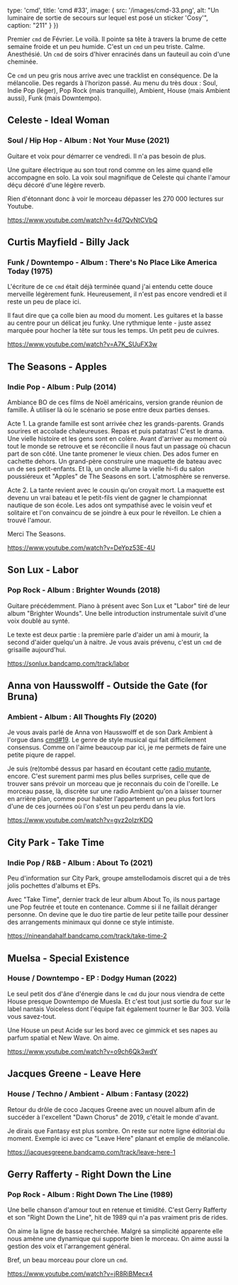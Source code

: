

  type: 'cmd',
  title: 'cmd #33',
  image: {
    src: '/images/cmd-33.png',
    alt: "Un luminaire de sortie de secours sur lequel est posé un sticker 'Cosy'",
    caption: "211"
  }
}) 

Premier `cmd` de Février. Le voilà. Il pointe sa tête à travers la brume de
cette semaine froide et un peu humide. C'est un `cmd` un peu triste. Calme.
Anesthésié. Un `cmd` de soirs d'hiver enracinés dans un fauteuil au coin d'une
cheminée.

Ce `cmd` un peu gris nous arrive avec une tracklist en conséquence. De la
mélancolie. Des regards à l'horizon passé. Au menu du très doux : Soul, Indie
Pop (léger), Pop Rock (mais tranquille), Ambient, House (mais Ambient aussi),
Funk (mais Downtempo).



## Celeste - Ideal Woman

### Soul / Hip Hop - Album : Not Your Muse (2021)

Guitare et voix pour démarrer ce vendredi. Il n'a pas besoin de plus. 

Une guitare électrique au son tout rond comme on les aime quand elle accompagne
en solo. La voix soul magnifique de Celeste qui chante l'amour déçu décoré d'une
légère reverb.

Rien d'étonnant donc à voir le morceau dépasser les 270 000 lectures sur
Youtube.

https://www.youtube.com/watch?v=4d7QvNtCVbQ



## Curtis Mayfield - Billy Jack

### Funk / Downtempo - Album : There's No Place Like America Today (1975)

L'écriture de ce `cmd` était déjà terminée quand j'ai entendu cette douce
merveille légèrement funk. Heureusement, il n'est pas encore vendredi et il
reste un peu de place ici.

Il faut dire que ça colle bien au mood du moment. Les guitares et la basse au
centre pour un délicat jeu funky. Une rythmique lente - juste assez marquée pour
hocher la tête sur tous les temps. Un petit peu de cuivres.

https://www.youtube.com/watch?v=A7K_SUuFX3w



## The Seasons - Apples

### Indie Pop - Album : Pulp (2014)

Ambiance BO de ces films de Noël américains, version grande réunion de famille.
À utiliser là où le scénario se pose entre deux parties denses. 

Acte 1. La grande famille est sont arrivée chez les grands-parents. Grands
sourires et accolade chaleureuses. Repas et puis patatras! C'est le drama. Une
vielle histoire et les gens sont en colère. Avant d'arriver au moment où tout le
monde se retrouve et se réconcilie il nous faut un passage où chacun part de son
côté. Une tante promener le vieux chien. Des ados fumer en cachette dehors. Un
grand-père construire une maquette de bateau avec un de ses petit-enfants. Et
là, un oncle allume la vielle hi-fi du salon poussiéreux et "Apples" de The
Seasons en sort. L'atmosphère se renverse.

Acte 2. La tante revient avec le cousin qu'on croyait mort. La maquette est
devenu un vrai bateau et le petit-fils vient de gagner le championnat nautique
de son école. Les ados ont sympathisé avec le voisin veuf et solitaire et l'on
convaincu de se joindre à eux pour le réveillon. Le chien a trouvé l'amour. 

Merci The Seasons.

https://www.youtube.com/watch?v=DeYpz53E-4U



## Son Lux ⁠- Labor

### Pop Rock - Album : Brighter Wounds (2018)

Guitare précédemment. Piano à présent avec Son Lux et "Labor" tiré de leur album
"Brighter Wounds".  Une belle introduction instrumentale suivit d'une voix
doublé au synté.

Le texte est deux partie : la première parle d'aider un ami à mourir, la second
d'aider quelqu'un à naitre. Je vous avais prévenu, c'est un `cmd` de grisaille
aujourd'hui.

https://sonlux.bandcamp.com/track/labor



## Anna von Hausswolff - Outside the Gate (for Bruna)

### Ambient - Album : All Thoughts Fly (2020)

Je vous avais parlé de Anna von Hausswolff et de son Dark Ambient à l'orgue dans
[cmd#19](https://cmd.wuips.com/post/2021-10-28-cmd-19). Le genre de style
musical qui fait difficilement consensus. Comme on l'aime beaucoup par ici, je
me permets de faire une petite piqure de rappel.

Je suis (re)tombé dessus par hasard en écoutant cette [radio mutante](https://mutantradio.net/),
encore. C'est surement parmi mes plus belles
surprises, celle que de trouver sans prévoir un morceau que je reconnais du coin
de l'oreille. Le morceau passe, là, discrète sur une radio Ambient qu'on a
laisser tourner en arrière plan, comme pour habiter l'appartement un peu plus
fort lors d'une de ces journées où l'on s'est un peu perdu dans la vie. 

https://www.youtube.com/watch?v=gvz2oIzrKDQ



## City Park - Take Time

### Indie Pop / R&B - Album : About To (2021)

Peu d'information sur City Park, groupe amstellodamois discret qui a de très
jolis pochettes d'albums et EPs. 

Avec "Take Time", dernier track de leur album About To, ils nous partage une Pop
feutrée et toute en contenance. Comme si il ne faillait déranger personne. On
devine que le duo tire partie de leur petite taille pour dessiner des
arrangements minimaux qui donne ce style intimiste.

https://nineandahalf.bandcamp.com/track/take-time-2



## Muelsa - Special Existence

### House / Downtempo - EP : Dodgy Human (2022)

Le seul petit dos d'âne d'énergie dans le `cmd` du jour nous viendra de cette
House presque Downtempo de Muesla. Et c'est tout just sortie du four sur le
label nantais Voiceless dont l'équipe fait également tourner le Bar 303. Voilà
vous savez-tout.

Une House un peut Acide sur les bord avec ce gimmick et ses napes au parfum
spatial et New Wave. On aime.

https://www.youtube.com/watch?v=o9ch6Qk3wdY



## Jacques Greene - Leave Here

### House / Techno / Ambient - Album : Fantasy (2022)

Retour du drôle de coco Jacques Greene avec un nouvel album afin de succéder à
l'excellent "Dawn Chorus" de 2019, c'était le monde d'avant.

Je dirais que Fantasy est plus sombre. On reste sur notre ligne éditorial du
moment. Exemple ici avec ce "Leave Here" planant et emplie de mélancolie.

https://jacquesgreene.bandcamp.com/track/leave-here-1



## Gerry Rafferty - Right Down the Line

### Pop Rock - Album : Right Down The Line (1989)

Une belle chanson d'amour tout en retenue et timidité. C'est Gerry Rafferty et
son "Right Down the Line", hit de 1989 qui n'a pas vraiment pris de rides.

On aime la ligne de basse recherchée. Malgré sa simplicité apparente elle nous
amène une dynamique qui supporte bien le morceau. On aime aussi la gestion des
voix et l'arrangement général. 

Bref, un beau morceau pour clore un `cmd`.

https://www.youtube.com/watch?v=jR8RiBMecx4



